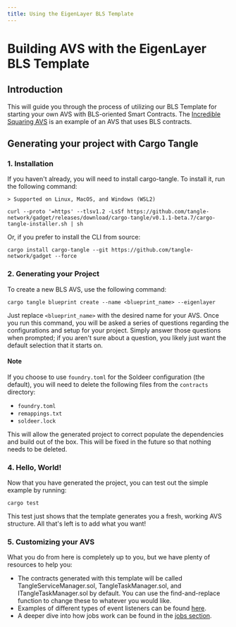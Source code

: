 ```yaml
---
title: Using the EigenLayer BLS Template
---
```


# Building AVS with the EigenLayer BLS Template

## Introduction

This will guide you through the process of utilizing our BLS Template for starting your own AVS with BLS-oriented Smart
Contracts. The [Incredible Squaring AVS](/developers/eigenlayer-avs/incredible-squaring-avs) is an example of an AVS
that uses BLS contracts.

## Generating your project with Cargo Tangle

### 1. Installation

If you haven't already, you will need to install cargo-tangle. To install it, run the following command:

    > Supported on Linux, MacOS, and Windows (WSL2)

```shell
curl --proto '=https' --tlsv1.2 -LsSf https://github.com/tangle-network/gadget/releases/download/cargo-tangle/v0.1.1-beta.7/cargo-tangle-installer.sh | sh
```

Or, if you prefer to install the CLI from source:

```shell
cargo install cargo-tangle --git https://github.com/tangle-network/gadget --force
```

### 2. Generating your Project

To create a new BLS AVS, use the following command:

```shell
cargo tangle blueprint create --name <blueprint_name> --eigenlayer
```

Just replace `<blueprint_name>` with the desired name for your AVS. Once you run this command, you will be asked a series
of questions regarding the configurations and setup for your project. Simply answer those questions when prompted; if
you aren't sure about a question, you likely just want the default selection that it starts on.

#### Note

If you choose to use `foundry.toml` for the Soldeer configuration (the default), you will need to delete the following files from the `contracts` directory:
- `foundry.toml`
- `remappings.txt`
- `soldeer.lock`

This will allow the generated project to correct populate the dependencies and build out of the box. This will be fixed in the future so that nothing needs to be deleted.

### 4. Hello, World!

Now that you have generated the project, you can test out the simple example by running:

```shell
cargo test
```

This test just shows that the template generates you a fresh, working AVS structure. All that's left is to add what you want!

### 5. Customizing your AVS

What you do from here is completely up to you, but we have plenty of resources to help you:

- The contracts generated with this template will be called TangleServiceManager.sol, TangleTaskManager.sol, and
ITangleTaskManager.sol by default. You can use the find-and-replace function to change these to whatever you would like.
- Examples of different types of event listeners can be found [here](/developers/blueprint-event-listeners/introduction).
- A deeper dive into how jobs work can be found in the [jobs section](/developers/blueprint-macros/jobs).
